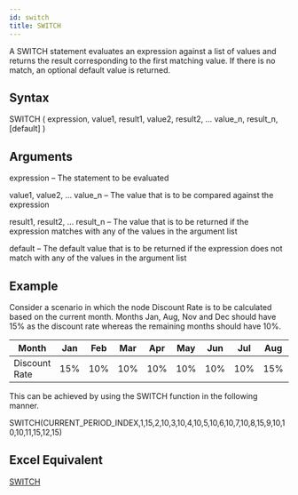 ```yaml
---
id: switch
title: SWITCH
---
```


A SWITCH statement evaluates an expression against a list of values and returns the result corresponding to the first matching value. If there is no match, an optional default value is returned.

## Syntax
SWITCH ( expression, value1, result1, value2, result2, ... value_n, result_n, [default] )

## Arguments
expression – The statement to be evaluated

value1, value2, … value_n – The value that is to be compared against the expression

result1, result2, … result_n – The value that is to be returned if the expression matches with any of the values in the argument list

default – The default value that is to be returned if the expression does not match with any of the values in the argument list

## Example
Consider a scenario in which the node Discount Rate is to be calculated based on the current month. Months Jan, Aug, Nov and Dec should have 15% as the discount rate whereas the remaining months should have 10%.

| Month         | Jan | Feb | Mar | Apr | May | Jun | Jul | Aug | Sep | Oct | Nov | Dec |
|---------------|-----|-----|-----|-----|-----|-----|-----|-----|-----|-----|-----|-----|
| Discount Rate | 15% | 10% | 10% | 10% | 10% | 10% | 10% | 15% | 10% | 10% | 15% | 15% |

This can be achieved by using the SWITCH function in the following manner.

SWITCH(CURRENT_PERIOD_INDEX,1,15,2,10,3,10,4,10,5,10,6,10,7,10,8,15,9,10,10,10,11,15,12,15)

## Excel Equivalent
[SWITCH](https://support.office.com/en-us/article/SWITCH-function-47ab33c0-28ce-4530-8a45-d532ec4aa25e)

